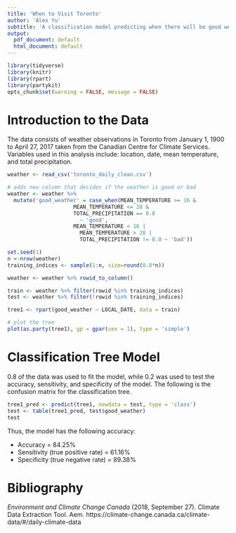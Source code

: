 ```yaml
---
title: 'When to Visit Toronto'
author: 'Alex Yu'
subtitle: 'A classification model predicting when there will be good weather'
output:
  pdf_document: default
  html_document: default
---
```


```r
library(tidyverse)
library(knitr)
library(rpart)
library(partykit)
opts_chunk$set(warning = FALSE, message = FALSE)
```

# Introduction to the Data
The data consists of weather observations in Toronto from January 1, 1900 to April 27, 2017 taken from the Canadian Centre for Climate Services. Variables used in this analysis include: location, date, mean temperature, and total precipitation. 

```r
weather <- read_csv('toronto_daily_clean.csv')
```

```r
# adds new column that decides if the weather is good or bad
weather <- weather %>% 
  mutate('good_weather' = case_when(MEAN_TEMPERATURE >= 16 &
                     MEAN_TEMPERATURE <= 28 &
                     TOTAL_PRECIPITATION == 0.0
                       ~ 'good',
                     MEAN_TEMPERATURE < 16 |
                       MEAN_TEMPERATURE > 28 |
                       TOTAL_PRECIPITATION != 0.0 ~ 'bad'))
```

```r
set.seed(1)
n <-nrow(weather)
training_indices <- sample(1:n, size=round(0.8*n))

weather <- weather %>% rowid_to_column()

train <- weather %>% filter(rowid %in% training_indices)
test <- weather %>% filter(!rowid %in% training_indices)

tree1 <- rpart(good_weather ~ LOCAL_DATE, data = train)
```

```r
# plot the tree
plot(as.party(tree1), gp = gpar(cex = 1), type = 'simple')
```

# Classification Tree Model

0.8 of the data was used to fit the model, while 0.2 was used to test the accuracy, sensitivity, and specificity of the model. The following is the confusion matrix for the classification tree.
```r
tree1_pred <- predict(tree1, newdata = test, type = 'class')
test <- table(tree1_pred, test$good_weather)
test
```

Thus, the model has the following accuracy:

* Accuracy = 84.25%
* Sensitivity (true positive rate) = 61.16%
* Specificity (true negative rate) = 89.38%

# Bibliography

*Environment and Climate Change Canada* (2018, September 27). Climate Data Extraction Tool. Aem. https://climate-change.canada.ca/climate-data/#/daily-climate-data


